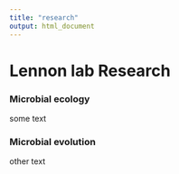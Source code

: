 ```yaml
---
title: "research"
output: html_document
---
```


# Lennon lab Research

### Microbial ecology
some text

### Microbial evolution

other text
